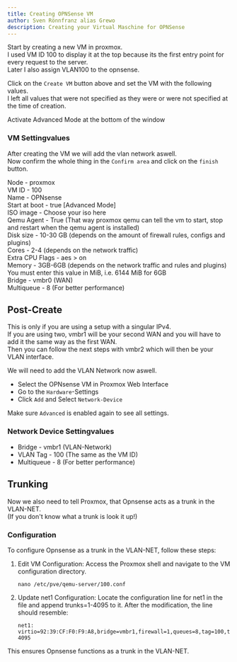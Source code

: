 ```yaml
---
title: Creating OPNSense VM
author: Sven Rönnfranz alias Grewo
description: Creating your Virtual Maschine for OPNSense
---
```



Start by creating a new VM in proxmox.<br/>
I used VM ID 100 to display it at the top because its the first entry point for every request to the server.<br/>
Later I also assign VLAN100 to the opnsense.

Click on the `Create VM` button above and set the VM with the following values.<br/>
I left all values that were not specified as they were or were not specified at the time of creation.

<Aside type="tip">
    Activate Advanced Mode at the bottom of the window
</Aside>

### VM Settingvalues
After creating the VM we will add the vlan network aswell.<br/>
Now confirm the whole thing in the `Confirm area` and click on the `finish` button.

<Tabs>
    <TabItem label="General">
        Node            -   proxmox<br/>
        VM ID           -   100<br/>
        Name            -   OPNsense<br/>
        Start at boot  -   true [Advanced Mode]<br/>
    </TabItem>
    <TabItem label="OS">
        ISO image   -   Choose your iso here<br/>
        Qemu Agent  -   True (That way proxmox qemu can tell the vm to start, stop and restart when the qemu agent is installed)<br/>
    </TabItem>
    <TabItem label="Disk">
        Disk size   -   10-30 GB (depends on the amount of firewall rules, configs and plugins)<br/>
    </TabItem>
    <TabItem label="CPU">
        Cores           -   2-4 (depends on the network traffic)<br/>
        Extra CPU Flags -   aes > on<br/>
    </TabItem>
    <TabItem label="Memory">
        Memory  -   3GB-6GB (depends on the network traffic and rules and plugins)<br/>
        <Aside type="note">
            You must enter this value in MiB, i.e. 6144 MiB for 6GB
        </Aside>
    </TabItem>
    <TabItem label="Network">
        Bridge      -   vmbr0 (WAN)<br/>
        Multiqueue  -   8 (For better performance)<br/>
    </TabItem>
</Tabs>

## Post-Create
<Aside type="note">
    This is only if you are using a setup with a singular IPv4.<br/>
    If you are using two, vmbr1 will be your second WAN and you will have to add it the same way as the first WAN.<br/>
    Then you can follow the next steps with vmbr2 which will then be your VLAN interface.
</Aside>

We will need to add the VLAN Network now aswell.<br/>
* Select the OPNsense VM in Proxmox Web Interface
* Go to the `Hardware`-Settings
* Click `Add` and Select `Network-Device`

Make sure `Advanced` is enabled again to see all settings.

### Network Device Settingvalues
* Bridge      -   vmbr1 (VLAN-Network)<br/>
* VLAN Tag    -   100 (The same as the VM ID)<br/>
* Multiqueue  -   8 (For better performance)<br/>

## Trunking
Now we also need to tell Proxmox, that Opnsense acts as a trunk in the VLAN-NET.<br/>
(If you don't know what a trunk is look it up!)

### Configuration
To configure Opnsense as a trunk in the VLAN-NET, follow these steps:
1. Edit VM Configuration: Access the Proxmox shell and navigate to the VM configuration directory.
    ```
    nano /etc/pve/qemu-server/100.conf
    ```
2. Update net1 Configuration: Locate the configuration line for net1 in the file and append trunks=1-4095 to it. After the modification, the line should resemble:
    ```
    net1: virtio=92:39:CF:F0:F9:A8,bridge=vmbr1,firewall=1,queues=8,tag=100,trunks=1-4095
    ```
This ensures Opnsense functions as a trunk in the VLAN-NET.
